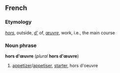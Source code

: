 ==French==
===Etymology===
''[[hors]]'', outside, [[d']] of, ''[[œuvre]]'', work, i.e., the main course

===Noun phrase===
'''hors d'œuvre''' (''plural'' '''hors d'œuvre''')

#[[appetizer]]/[[appetiser]], [[starter]], hors d'oeuvre